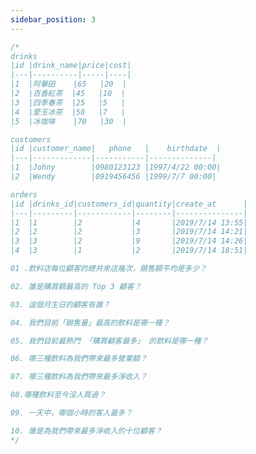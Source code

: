 ```yaml
---
sidebar_position: 3
---
```


```sql
/*
drinks
|id |drink_name|price|cost|
|---|----------|-----|----|
|1  |阿華田    |65   |20  |
|2  |百香紅茶  |45   |10  |
|3  |四季春茶  |25   |5   |
|4  |愛玉冰茶  |50   |7   |
|5  |冰咖啡    |70   |30  |

customers
|id |customer_name|   phone   |    birthdate  |
|---|-------------|-----------|--------------|
|1  |Johny        |0980123123 |1997/4/22 00:00|
|2  |Wendy        |0919456456 |1999/7/7 00:00|

orders
|id |drinks_id|customers_id|quantity|create_at      |
|---|---------|------------|--------|---------------|
|1  |1        |2           |4       |2019/7/14 13:55|
|2  |2        |2           |3       |2019/7/14 14:21|
|3  |3        |2           |9       |2019/7/14 14:26|
|4  |3        |1           |2       |2019/7/14 18:51|

01 .飲料店每位顧客的總共來店幾次，銷售額平均是多少？

02. 誰是購買額最高的 Top 3 顧客？

03. 這個月生日的顧客有誰？

04. 我們目前「銷售量」最高的飲料是哪一種？

05. 我們目前最熱門 「購買顧客最多」 的飲料是哪一種？

06. 哪三種飲料為我們帶來最多營業額？

07. 哪三種飲料為我們帶來最多淨收入？

08.哪種飲料至今沒人買過？

09. 一天中，哪個小時的客人最多？

10. 誰是為我們帶來最多淨收入的十位顧客？
*/
```